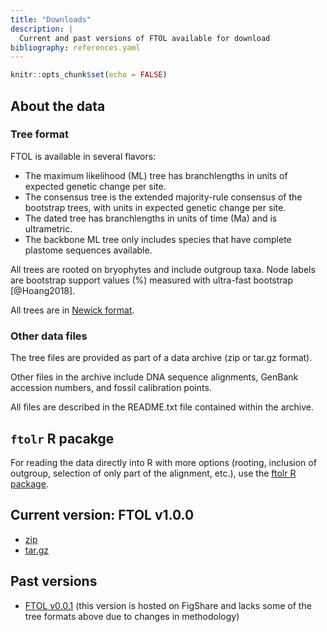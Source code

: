 ```yaml
---
title: "Downloads"
description: |
  Current and past versions of FTOL available for download
bibliography: references.yaml
---
```


```r
knitr::opts_chunk$set(echo = FALSE)
```

## About the data

### Tree format

FTOL is available in several flavors:

- The maximum likelihood (ML) tree has branchlengths in units of expected genetic change per site.
- The consensus tree is the extended majority-rule consensus of the bootstrap trees, with units in expected genetic change per site. 
- The dated tree has branchlengths in units of time (Ma) and is ultrametric.
- The backbone ML tree only includes species that have complete plastome sequences available.

All trees are rooted on bryophytes and include outgroup taxa. Node labels are bootstrap support values (%) measured with ultra-fast bootstrap [@Hoang2018].

All trees are in [Newick format](https://en.wikipedia.org/wiki/Newick_format).

### Other data files

The tree files are provided as part of a data archive (zip or tar.gz format).

Other files in the archive include DNA sequence alignments, GenBank accession numbers, and fossil calibration points.

All files are described in the README.txt file contained within the archive.

## `ftolr` R pacakge

For reading the data directly into R with more options (rooting, inclusion of outgroup, selection of only part of the alignment, etc.), use the [ftolr R package](https://github.com/fernphy/ftolr).

## Current version: FTOL v1.0.0

- [zip](https://github.com/fernphy/ftol_data/archive/refs/tags/v1.0.0.zip)
- [tar.gz](https://github.com/fernphy/ftol_data/archive/refs/tags/v1.0.0.tar.gz)

## Past versions

- [FTOL v0.0.1](https://figshare.com/articles/dataset/Fern_Tree_of_Life_v0_0_1/13251290) (this version is hosted on FigShare and lacks some of the tree formats above due to changes in methodology)

